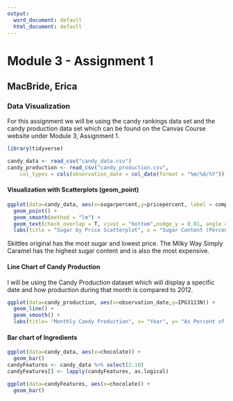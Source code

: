 ---
output:
  word_document: default
  html_document: default
---
# Module 3 - Assignment 1
## MacBride, Erica
### Data Visualization

For this assignment we will be using the candy rankings data set and the candy production data set which can be found on the Canvas Course website under Module 3, Assignment 1.  

```{r}
library(tidyverse)

candy_data <- read_csv("candy_data.csv")
candy_production <- read_csv("candy_production.csv", 
    col_types = cols(observation_date = col_date(format = "%m/%d/%Y")))
```

#### Visualization with Scatterplots (geom_point)
```{r Sugar by Price Scatterplot}
ggplot(data=candy_data, aes(x=sugarpercent,y=pricepercent, label = competitorname)) +
  geom_point() +
  geom_smooth(method = "lm") +
  geom_text(check_overlap = T, vjust = "bottom",nudge_y = 0.01, angle = 30, size = 2 ) +
  labs(title = "Sugar by Price Scatterplot", x = "Sugar Content (Percentile)", y = "Price (Percentile)")
```

Skittles original has the most sugar and lowest price. The Milky Way Simply Caramel has the highest sugar content and is also the most expensive.  

#### Line Chart of Candy Production
I will be using the Candy Production dataset which will display a specific date and how production during that month is compared to 2012.  

```{r Line Plots for Production}
ggplot(data=candy_production, aes(x=observation_date,y=IPG3113N)) +
  geom_line() +
  geom_smooth() +
  labs(title= "Monthly Candy Production", x= "Year", y= "As Percent of 2012 Production")
```

#### Bar chart of Ingredients  

```{r}
ggplot(data=candy_data, aes(x=chocolate)) +
  geom_bar()
candyFeatures <- candy_data %>% select(2:10)
candyFeatures[] <- lapply(candyFeatures, as.logical)

ggplot(data=candyFeatures, aes(x=chocolate)) +
  geom_bar()
```

